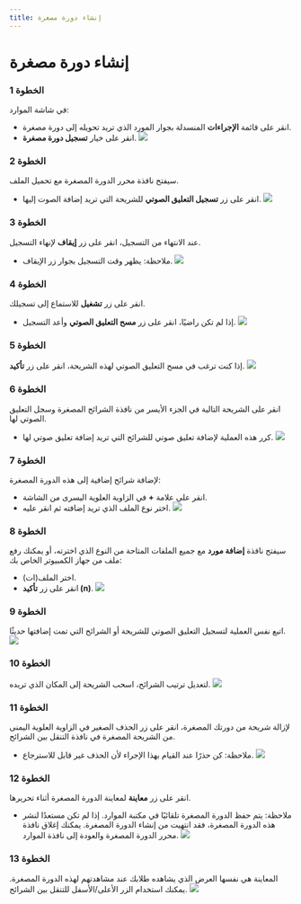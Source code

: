 ---
title: إنشاء دورة مصغرة
---


# إنشاء دورة مصغرة

### الخطوة 1
في شاشة الموارد:
- انقر على قائمة **الإجراءات** المنسدلة بجوار المورد الذي تريد تحويله إلى دورة مصغرة.
- انقر على خيار **تسجيل دورة مصغرة**.
![](/ar/img/ulearning/admin/Creating_micro_course.png)

### الخطوة 2
سيفتح نافذة محرر الدورة المصغرة مع تحميل الملف.
- انقر على زر **تسجيل التعليق الصوتي** للشريحة التي تريد إضافة الصوت إليها.
![](/ar/img/ulearning/admin/Creating_micro_course_2.png)

### الخطوة 3
عند الانتهاء من التسجيل، انقر على زر **إيقاف** لإنهاء التسجيل.
- ملاحظة: يظهر وقت التسجيل بجوار زر الإيقاف.
![](/ar/img/ulearning/admin/Creating_micro_course_3.png)

### الخطوة 4
انقر على زر **تشغيل** للاستماع إلى تسجيلك.
- إذا لم تكن راضيًا، انقر على زر **مسح التعليق الصوتي** وأعد التسجيل.
![](/ar/img/ulearning/admin/Creating_micro_course_4.png)

### الخطوة 5
إذا كنت ترغب في مسح التعليق الصوتي لهذه الشريحة، انقر على زر **تأكيد**.
![](/ar/img/ulearning/admin/Creating_micro_course_5.png)

### الخطوة 6
انقر على الشريحة التالية في الجزء الأيسر من نافذة الشرائح المصغرة وسجل التعليق الصوتي لها.
- كرر هذه العملية لإضافة تعليق صوتي للشرائح التي تريد إضافة تعليق صوتي لها.
![](/ar/img/ulearning/admin/Creating_micro_course_6.png)

### الخطوة 7
لإضافة شرائح إضافية إلى هذه الدورة المصغرة:
- انقر على علامة **+** في الزاوية العلوية اليسرى من الشاشة.
- اختر نوع الملف الذي تريد إضافته ثم انقر عليه.
![](/ar/img/ulearning/admin/Creating_micro_course_7.png)

### الخطوة 8
سيفتح نافذة **إضافة مورد** مع جميع الملفات المتاحة من النوع الذي اخترته، أو يمكنك رفع ملف من جهاز الكمبيوتر الخاص بك:
- اختر الملف(ات).
- انقر على زر **تأكيد (n)**.
![](/ar/img/ulearning/admin/Creating_micro_course_8.png)

### الخطوة 9
اتبع نفس العملية لتسجيل التعليق الصوتي للشريحة أو الشرائح التي تمت إضافتها حديثًا.
![](/ar/img/ulearning/admin/Creating_micro_course_9.png)

### الخطوة 10
لتعديل ترتيب الشرائح، اسحب الشريحة إلى المكان الذي تريده.
![](/ar/img/ulearning/admin/Creating_micro_course_10.png)

### الخطوة 11
لإزالة شريحة من دورتك المصغرة، انقر على زر الحذف الصغير في الزاوية العلوية اليمنى من الشريحة المصغرة في نافذة التنقل بين الشرائح.
- ملاحظة: كن حذرًا عند القيام بهذا الإجراء لأن الحذف غير قابل للاسترجاع.
![](/ar/img/ulearning/admin/Creating_micro_course_11.png)

### الخطوة 12
انقر على زر **معاينة** لمعاينة الدورة المصغرة أثناء تحريرها.
- ملاحظة: يتم حفظ الدورة المصغرة تلقائيًا في مكتبة الموارد. إذا لم تكن مستعدًا لنشر هذه الدورة المصغرة، فقد انتهيت من إنشاء الدورة المصغرة. يمكنك إغلاق نافذة محرر الدورة المصغرة والعودة إلى نافذة الموارد.
![](/ar/img/ulearning/admin/Creating_micro_course_12.png)

### الخطوة 13
المعاينة هي نفسها العرض الذي يشاهده طلابك عند مشاهدتهم لهذه الدورة المصغرة. يمكنك استخدام الزر الأعلى/الأسفل للتنقل بين الشرائح.
![](/ar/img/ulearning/admin/Creating_micro_course_13.png)
